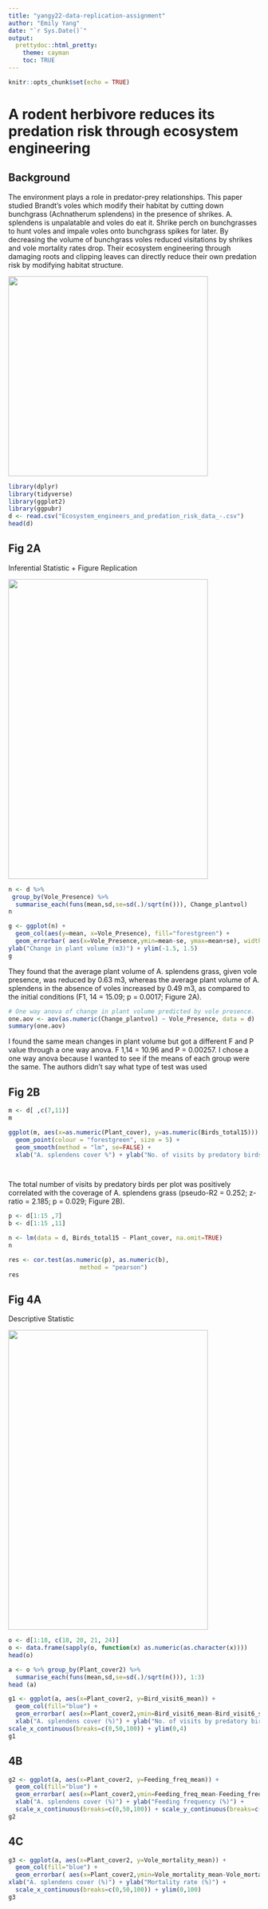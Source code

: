 ```yaml
---
title: "yangy22-data-replication-assignment"
author: "Emily Yang"
date: "`r Sys.Date()`"
output: 
  prettydoc::html_pretty:
    theme: cayman
    toc: TRUE
---
```


```r
knitr::opts_chunk$set(echo = TRUE)
```
# A rodent herbivore reduces its predation risk through ecosystem engineering

## Background

The environment plays a role in predator-prey relationships. This paper studied Brandt’s voles which modify their habitat by cutting down bunchgrass (Achnatherum splendens) in the presence of shrikes. A. splendens is unpalatable and voles do eat it. Shrike perch on bunchgrasses to hunt voles and impale voles onto bunchgrass spikes for later.  By decreasing the volume of bunchgrass voles reduced visitations by shrikes and vole mortality rates drop. Their ecosystem engineering through damaging roots and clipping leaves can directly reduce their own predation risk by modifying habitat structure. 

<img src="img/Fig1.jpg" width="400px">

```r
library(dplyr)
library(tidyverse)
library(ggplot2)
library(ggpubr)
d <- read.csv("Ecosystem_engineers_and_predation_risk_data_-.csv")
head(d)
```
## Fig 2A
 
Inferential Statistic + Figure Replication

<img src="img/Figure 2.png" width="400px" height="600px">

```r
n <- d %>%
 group_by(Vole_Presence) %>%
  summarise_each(funs(mean,sd,se=sd(.)/sqrt(n())), Change_plantvol)
n  

g <- ggplot(n) +
  geom_col(aes(y=mean, x=Vole_Presence), fill="forestgreen") +
  geom_errorbar( aes(x=Vole_Presence,ymin=mean-se, ymax=mean+se), width=0.2, colour="black") +
ylab("Change in plant volume (m3)") + ylim(-1.5, 1.5)
g

```

They found that the average plant volume of A. splendens grass, given vole presence, was reduced by 0.63 m3, whereas the average plant volume of A. splendens in the absence of voles increased by 0.49 m3, as compared to the initial conditions (F1, 14 = 15.09; p = 0.0017; Figure 2A).

```r
# One way anova of change in plant volume predicted by vole presence.
one.aov <- aov(as.numeric(Change_plantvol) ~ Vole_Presence, data = d)
summary(one.aov)

```
I found the same mean changes in plant volume but got a different F and P value through a one way anova. F 1,14 = 10.96 and P = 0.00257. I chose a one way anova because I wanted to see if the means of each group were the same. The authors didn't say what type of test was used

## Fig 2B
```r
m <- d[ ,c(7,11)] 
m

ggplot(m, aes(x=as.numeric(Plant_cover), y=as.numeric(Birds_total15))) +
  geom_point(colour = "forestgreen", size = 5) + 
  geom_smooth(method = "lm", se=FALSE) +
  xlab("A. splendens cover %") + ylab("No. of visits by predatory birds/plot")

  
```

The total number of visits by predatory birds per plot was positively correlated with the coverage of A. splendens grass (pseudo-R2 = 0.252; z-ratio = 2.185; p = 0.029; Figure 2B).

```r
p <- d[1:15 ,7]
b <- d[1:15 ,11]

n <- lm(data = d, Birds_total15 ~ Plant_cover, na.omit=TRUE)
n

res <- cor.test(as.numeric(p), as.numeric(b), 
                    method = "pearson")
res


```
## Fig 4A

Descriptive Statistic

<img src="img/Figure 4.png" width="400px" height="600px">

```r


o <- d[1:18, c(18, 20, 21, 24)]
o <- data.frame(sapply(o, function(x) as.numeric(as.character(x))))
head(o)

a <- o %>% group_by(Plant_cover2) %>% 
  summarise_each(funs(mean,sd,se=sd(.)/sqrt(n())), 1:3) 
head (a)

g1 <- ggplot(a, aes(x=Plant_cover2, y=Bird_visit6_mean)) +
  geom_col(fill="blue") + 
  geom_errorbar( aes(x=Plant_cover2,ymin=Bird_visit6_mean-Bird_visit6_se, ymax=Bird_visit6_mean+Bird_visit6_se), width=0.2, colour="black") +
  xlab("A. splendens cover (%)") + ylab("No. of visits by predatory birds/plot") +
scale_x_continuous(breaks=c(0,50,100)) + ylim(0,4)
g1
```

## 4B

```r
g2 <- ggplot(a, aes(x=Plant_cover2, y=Feeding_freq_mean)) +
  geom_col(fill="blue") +
  geom_errorbar( aes(x=Plant_cover2,ymin=Feeding_freq_mean-Feeding_freq_se, ymax=Feeding_freq_mean+Feeding_freq_se), width=0.2, colour="black") +
  xlab("A. splendens cover (%)") + ylab("Feeding frequency (%)") +
  scale_x_continuous(breaks=c(0,50,100)) + scale_y_continuous(breaks=c(0, 20, 40, 60, 80, 100)) + ylim(0,100)
g2
```

## 4C
```r
g3 <- ggplot(a, aes(x=Plant_cover2, y=Vole_mortality_mean)) +
  geom_col(fill="blue") +
  geom_errorbar( aes(x=Plant_cover2,ymin=Vole_mortality_mean-Vole_mortality_se, ymax=Vole_mortality_mean+Vole_mortality_se), width=0.2, colour="black") +
xlab("A. splendens cover (%)") + ylab("Mortality rate (%)") + 
  scale_x_continuous(breaks=c(0,50,100)) + ylim(0,100)
g3

```
